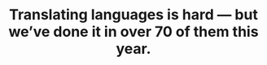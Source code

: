 ---
title: "Translating languages is hard — but we’ve done it in over 70 of them this year."
shape1: "/assets/imgs/shape/img-s-47.png"
shape2: "/assets/imgs/shape/img-s-47-light.png"
value: 70
---